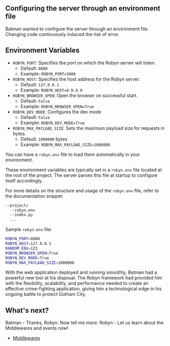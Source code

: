 

## Configuring the server through an environment file

Batman wanted to configure the server through an environment file. Changing code continuously induced the risk of error.

## Environment Variables

 - `ROBYN_PORT`: Specifies the port on which the Robyn server will listen.
    - Default: `8080`
    - Example: `ROBYN_PORT=3000`
 - `ROBYN_HOST`: Specifies the host address for the Robyn server.
    - Default: `127.0.0.1`
    - Example: `ROBYN_HOST=0.0.0.0`
 - `ROBYN_BROWSER_OPEN`: Open the browser on successful start.
    - Default: `False`
    - Example: `ROBYN_BROWSER_OPEN=True`
 - `ROBYN_DEV_MODE`: Configures the dev mode
    - Default: `False`
    - Example: `ROBYN_DEV_MODE=True`
 - `ROBYN_MAX_PAYLOAD_SIZE`: Sets the maximum payload size for requests in bytes.
    - Default: `1000000` bytes
    - Example: `ROBYN_MAX_PAYLOAD_SIZE=1000000`

You can have a `robyn.env` file to load them automatically in your environment.

These environment variables are typically set in a `robyn.env` file located at the root of the project. The server parses this file at startup to configure itself accordingly.

For more details on the structure and usage of the `robyn.env` file, refer to the documentation snippet:

```bash {{title: 'Sample project directory'}}
--project/
  --robyn.env
  --index.py
  ...
```

Sample `robyn.env` file:

```bash {{ title: 'Sample Robyn.env' }}
ROBYN_PORT=8080
ROBYN_HOST=127.0.0.1
RANDOM_ENV=123
ROBYN_BROWSER_OPEN=True
ROBYN_DEV_MODE=True
ROBYN_MAX_PAYLOAD_SIZE=1000000
```

With the web application deployed and running smoothly, Batman had a powerful new tool at his disposal. The Robyn framework had provided him with the flexibility, scalability, and performance needed to create an effective crime-fighting application, giving him a technological edge in his ongoing battle to protect Gotham City.


## What's next?

Batman - Thanks, Robyn. Now tell me more.
Robyn - Let us learn about the Middlewares and events now!

- [Middlewares](/documentation/en/api_reference/middlewares)

